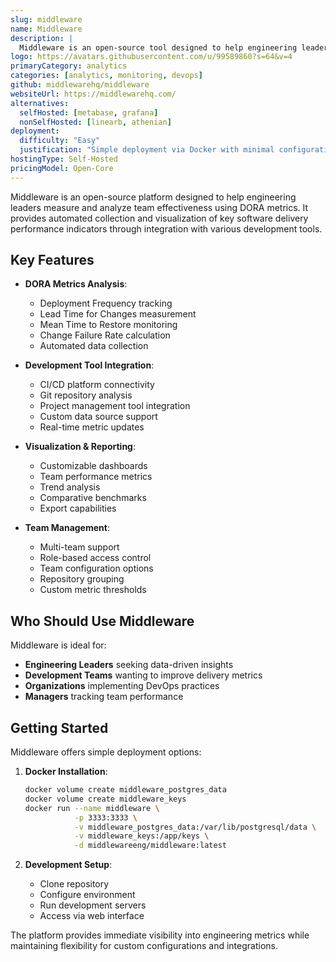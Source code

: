 ```yaml
---
slug: middleware
name: Middleware
description: |
  Middleware is an open-source tool designed to help engineering leaders measure and analyze the effectiveness of their teams using the DORA metrics.
logo: https://avatars.githubusercontent.com/u/99589860?s=64&v=4
primaryCategory: analytics
categories: [analytics, monitoring, devops]
github: middlewarehq/middleware
websiteUrl: https://middlewarehq.com/
alternatives:
  selfHosted: [metabase, grafana]
  nonSelfHosted: [linearb, athenian]
deployment:
  difficulty: "Easy"
  justification: "Simple deployment via Docker with minimal configuration required."
hostingType: Self-Hosted
pricingModel: Open-Core
---
```


Middleware is an open-source platform designed to help engineering leaders measure and
analyze team effectiveness using DORA metrics. It provides automated collection and
visualization of key software delivery performance indicators through integration
with various development tools.

## Key Features

- **DORA Metrics Analysis**:

  - Deployment Frequency tracking
  - Lead Time for Changes measurement
  - Mean Time to Restore monitoring
  - Change Failure Rate calculation
  - Automated data collection

- **Development Tool Integration**:

  - CI/CD platform connectivity
  - Git repository analysis
  - Project management tool integration
  - Custom data source support
  - Real-time metric updates

- **Visualization & Reporting**:

  - Customizable dashboards
  - Team performance metrics
  - Trend analysis
  - Comparative benchmarks
  - Export capabilities

- **Team Management**:
  - Multi-team support
  - Role-based access control
  - Team configuration options
  - Repository grouping
  - Custom metric thresholds

## Who Should Use Middleware

Middleware is ideal for:

- **Engineering Leaders** seeking data-driven insights
- **Development Teams** wanting to improve delivery metrics
- **Organizations** implementing DevOps practices
- **Managers** tracking team performance

## Getting Started

Middleware offers simple deployment options:

1. **Docker Installation**:

   ```bash
   docker volume create middleware_postgres_data
   docker volume create middleware_keys
   docker run --name middleware \
              -p 3333:3333 \
              -v middleware_postgres_data:/var/lib/postgresql/data \
              -v middleware_keys:/app/keys \
              -d middlewareeng/middleware:latest
   ```

2. **Development Setup**:
   - Clone repository
   - Configure environment
   - Run development servers
   - Access via web interface

The platform provides immediate visibility into engineering metrics while
maintaining flexibility for custom configurations and integrations.
